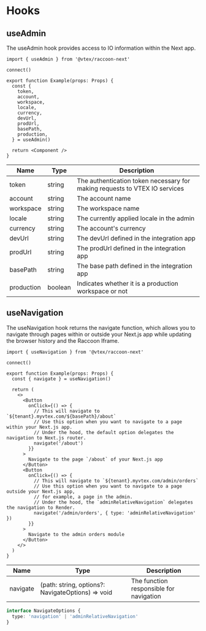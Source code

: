 # Hooks

## useAdmin

The useAdmin hook provides access to IO information within the Next app.

```tsx
import { useAdmin } from '@vtex/raccoon-next'

connect()

export function Example(props: Props) {
  const {
    token,
    account,
    workspace,
    locale,
    currency,
    devUrl,
    prodUrl,
    basePath,
    production,
  } = useAdmin()

  return <Component />
}
```

| Name       | Type    | Description                                                                |
| ---------- | ------- | -------------------------------------------------------------------------- |
| token      | string  | The authentication token necessary for making requests to VTEX IO services |
| account    | string  | The account name                                                           |
| workspace  | string  | The workspace name                                                         |
| locale     | string  | The currently applied locale in the admin                                  |
| currency   | string  | The account's currency                                                     |
| devUrl     | string  | The devUrl defined in the integration app                                  |
| prodUrl    | string  | The prodUrl defined in the integration app                                 |
| basePath   | string  | The base path defined in the integration app                               |
| production | boolean | Indicates whether it is a production workspace or not                      |

## useNavigation

The useNavigation hook returns the navigate function, which allows you to navigate through pages within or outside your Next.js app while updating the browser history and the Raccoon Iframe.

```tsx
import { useNavigation } from '@vtex/raccoon-next'

connect()

export function Example(props: Props) {
  const { navigate } = useNavigation()

  return (
    <>
      <Button
        onClick={() => {
          // This will navigate to `${tenant}.myvtex.com/${basePath}/about`
          // Use this option when you want to navigate to a page within your Next.js app.
          // Under the hood, the default option delegates the navigation to Next.js router.
          navigate('/about')
        }}
      >
        Navigate to the page `/about` of your Next.js app
      </Button>
      <Button
        onClick={() => {
          // This will navigate to `${tenant}.myvtex.com/admin/orders`
          // Use this option when you want to navigate to a page outside your Next.js app,
          // for example, a page in the admin.
          // Under the hood, the `adminRelativeNavigation` delegates the navigation to Render.
          navigate('/admin/orders', { type: 'adminRelativeNavigation' })
        }}
      >
        Navigate to the admin orders module
      </Button>
    </>
  )
}
```

| Name     | Type                                              | Description                             |
| -------- | ------------------------------------------------- | --------------------------------------- |
| navigate | (path: string, options?: NavigateOptions) => void | The function responsible for navigation |

```ts
interface NavigateOptions {
  type: 'navigation' | 'adminRelativeNavigation'
}
```
